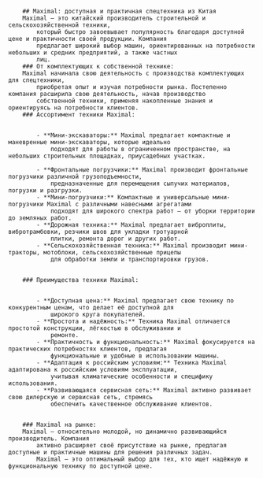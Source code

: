 

		## Maximal: доступная и практичная спецтехника из Китая
		Maximal – это китайский производитель строительной и сельскохозяйственной техники,
			который быстро завоевывает популярность благодаря доступной цене и практичности своей продукции. Компания
			предлагает широкий выбор машин, ориентированных на потребности небольших и средних предприятий, а также частных
			лиц.
		### От комплектующих к собственной технике:
		Maximal начинала свою деятельность с производства комплектующих для спецтехники,
			приобретая опыт и изучая потребности рынка. Постепенно компания расширила свою деятельность, начав производство
			собственной техники, применяя накопленные знания и ориентируясь на потребности клиентов.
		### Ассортимент техники Maximal:


			- **Мини-экскаваторы:** Maximal предлагает компактные и маневренные мини-экскаваторы, которые идеально
				подходят для работы в ограниченном пространстве, на небольших строительных площадках, приусадебных участках.

			- **Фронтальные погрузчики:** Maximal производит фронтальные погрузчики различной грузоподъемности,
				предназначенные для перемещения сыпучих материалов, погрузки и разгрузки.
			- **Мини-погрузчики:** Компактные и универсальные мини-погрузчики Maximal с различными навесными агрегатами
				подходят для широкого спектра работ – от уборки территории до земляных работ.
			- **Дорожная техника:** Maximal предлагает виброплиты, вибротрамбовки, резчики швов для укладки тротуарной
				плитки, ремонта дорог и других работ.
			- **Сельскохозяйственная техника:** Maximal производит мини-тракторы, мотоблоки, сельскохозяйственные прицепы
				для обработки земли и транспортировки грузов.


		### Преимущества техники Maximal:


			- **Доступная цена:** Maximal предлагает свою технику по конкурентным ценам, что делает её доступной для
				широкого круга покупателей.
			- **Простота и надёжность:** Техника Maximal отличается простотой конструкции, лёгкостью в обслуживании и
				ремонте.
			- **Практичность и функциональность:** Maximal фокусируется на практических потребностях клиентов, предлагая
				функциональные и удобные в использовании машины.
			- **Адаптация к российским условиям:** Техника Maximal адаптирована к российским условиям эксплуатации,
				учитывая климатические особенности и специфику использования.
			- **Развивающаяся сервисная сеть:** Maximal активно развивает свою дилерскую и сервисная сеть, стремясь
				обеспечить качественное обслуживание клиентов.


		### Maximal на рынке:
		Maximal – относительно молодой, но динамично развивающийся производитель. Компания
			активно расширяет своё присутствие на рынке, предлагая доступные и практичные машины для решения различных задач.
			Maximal – это оптимальный выбор для тех, кто ищет надёжную и функциональную технику по доступной цене.

